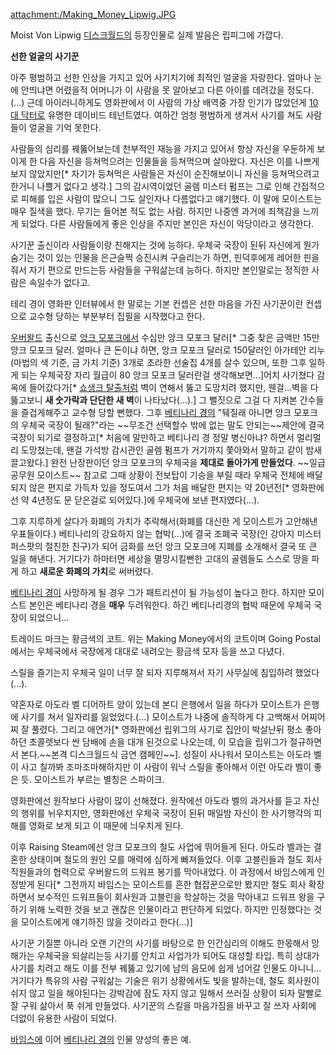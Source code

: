 attachment:/Making_Money_Lipwig.JPG

Moist Von Lipwig
[[디스크월드]]의 등장인물로 실제 발음은 립피그에 가깝다.

'''선한 얼굴의 사기꾼'''

아주 평범하고 선한 인상을 가지고 있어 사기치기에 최적인 얼굴을 자랑한다. 얼마나 눈에 안띄냐면 어렸을적 어머니가 이 사람을 못 알아보고 다른 아이를 데려갔을 정도다.(...) 근데 아이러니하게도 영화판에서 이 사람의 가상 배역중 가장 인기가 많았던게 [[10대 닥터]]로 유명한 데이비드 테넌트였다. 여하간 엄청 평범하게 생겨서 사기를 쳐도 사람들이 얼굴을 기억 못한다.

사람들의 심리를 꿰뚫어보는데 천부적인 재능을 가지고 있어서 항상 자신을 우둔하게 보이게 한 다음 자신을 등쳐먹으려는 인물들을 등쳐먹으며 살아왔다. 자신은 이를 나쁘게 보지 않았지만[* 자기가 등쳐먹은 사람들은 자신이 순진해보이니 자신을 등쳐먹으려고 한거니 나쁠거 없다고 생각.] 그의 감시역이었던 골렘 미스터 펌프는 그로 인해 간접적으로 피해를 입은 사람이 많으니 그도 살인자나 다름없다고 얘기했다. 이 말에 모이스트는 매우 질색을 했다. 무기는 들어본 적도 없는 사람. 하지만 나중엔 과거에 죄책감을 느끼게 되었다. 다른 사람들에게 좋은 인상을 주지만 본인은 자신이 악당이라고 생각한다.

사기꾼 출신이라 사람들이랑 친해지는 것에 능하다. 우체국 국장이 된뒤 자신에게 뭔가 숨기는 것이 있는 인물을 은근슬쩍 승진시켜 구슬리는가 하면, 핀덕후에게 레어한 핀을 줘서 자기 편으로 만드는등 사람들을 구워삶는데 능하다. 하지만 본인말로는 정직한 사람은 속일수가 없다고.

테리 경이 영화판 인터뷰에서 한 말로는 기본 컨셉은 선한 마음을 가진 사기꾼이란 컨셉으로 교수형 당하는 부분부터 집필을 시작했다고 한다.

[[우버왈드]] 출신으로 [[앙크 모포크]]에서 수십만 앙크 모포크 달러[* 그중 찾은 금액만 15만 앙크 모포크 달러. 얼마나 큰 돈이냐 하면, 앙크 모포크 달러로 150달러인 아가테안 리누(마법의 색 기준, 금 가치 기준) 3개로 초라한 선술집 4개를 살수 있으며, 또한 그후 일하게 되는 우체국장 자리 월급이 80 앙크 모포크 달러란걸 생각해보면...]어치 사기쳤다 감옥에 들어갔다가[* [[쇼생크 탈출]]처럼 벽이 연해서 뚫고 도망치려 했지만, 웬걸...벽을 다 뚫고보니 '''새 숫가락과 단단한 새 벽'''이 나타났다(...).] 그 뻘짓으로 그걸 다 지켜본 간수들을 즐겁게해주고 교수형 당할 뻔했다. 그후 [[베티나리 경]]의 "뒈질래 아니면 앙크 모포크의 우체국 국장이 될래?"라는 ~~무조건 선택할수 밖에 없는 말도 안되는~~제안에 결국 국장이 되기로 결정하고[* 처음에 말만하고 베티나리 경 정말 병신아냐? 하면서 멀리멀리 도망쳤는데, 왠걸 가석방 감시관인 골렘 펌프가 거기까지 쫓아와서 말하고 같이 밤새 끌고왔다.] 완전 난장판이던 앙크 모포크의 우체국을 '''제대로 돌아가게 만들었다'''. ~~일급 공무원 모이스트~~ 참고로 그때 상황이 전보탑이 기승을 부릴 때라 우체국 전체에 배달되지 않은 편지로 가득차 있을 정도여서 그가 처음 배달한 편지는 약 20년전[* 영화판에선 약 4년정도 문 닫은걸로 되어있다.]에 우체국에 보낸 편지였다(...).

그후 지루하게 살다가 화폐의 가치가 추락해서(화폐를 대신한 게 모이스트가 고안해낸 우표들이다.) 베티나리의 강요하지 않는 협박(...)에 결국 조폐국 국장(인 강아지 미스터 퍼스팟의 절친한 친구)가 되어 금화를 쓰던 앙크 모포크에 지폐를 소개해서 결국 또 큰 일을 해낸다. 거기다가 하마터면 세상을 멸망시킬뻔한 고대의 골렘들도 스스로 땅을 파게 하고 '''새로운 화폐의 가치'''로 써버렸다.

[[베티나리 경]]이 사망하게 될 경우 그가 패트리션이 될 가능성이 높다고 한다. 하지만 모이스트 본인은 베티나리 경을 '''매우''' 두려워한다. 하긴 베티나리경의 협박 때문에 우체국 국장이 되었으니...

트레이드 마크는 황금색의 코트. 위는 Making Money에서의 코트이며 Going Postal에서는 우체국에서 국장에게 대대로 내려오는 황금색 모자 등을 쓰고 다녔다.

스릴을 즐기는지 우체국 일이 너무 잘 되자 지루해져서 자기 사무실에 침입하려 했었다(...).

약혼자로 아도라 벨 디어하트 양이 있는데 본디 은행에서 일을 하다가 모이스트가 은행에 사기를 쳐서 일자리를 잃었었다.(...) 모이스트가 나중에 솔직하게 다 고백해서 어찌어찌 잘 풀렸다. 그리고 애연가[* 영화판에선 립위그의 사기로 집안이 박살난뒤 평소 좋아하던 초콜렛보다 싼 담배에 손을 대개 된것으로 나오는데, 이 모습을 립위그가 절규하면서 본다.~~본격 디스크월드식 금연 캠페인~~]. 성질이 사나워서 모이스트는 아도라 벨이 사고 칠까봐 조마조마해하지만 이 사람이 워낙 스릴을 좋아해서 이런 아도라 벨이 좋은 듯. 모이스트가 부르는 별칭은 스파이크.

영화판에선 원작보다 사람이 많이 선해졌다. 원작에선 아도라 벨의 과거사를 듣고 자신의 행위를 뉘우치지만, 영화판에선 우체국 국장이 된뒤 매일밤 자신이 한 사기행각의 피해를 영화로 보게 되고 이 때문에 늬우치게 된다.  

이후 Raising Steam에선 앙크 모포크의 철도 사업에 뛰어들게 된다.  아도라 벨과는 결혼한 상태이며 철도의 원인 모를 매력에 심하게 빠져들었다.  이후 고블린들과 철도 회사 직원들과의 협력으로 우버왈드의 드워프 봉기를 막아내었다.  이 과정에서 바임스에게 인정받게 된다[* 그전까지 바임스는 모이스트를 흔한 협잡꾼으로만 봤지만 철도 회사 확장하면서 보수적인 드워프들이 회사원과 고블린을 학살하는 것을 막아내고 드워프 왕을 구하기 위해 노력한 것을 보고 괜찮은 인물이라고 판단하게 되었다.  하지만 인정했다는 것을 모이스트에게 얘기하진 않을 것이라고 한다(...)]

사기꾼 기질뿐 아니라 오랜 기간의 사기를 바탕으로 한 인간심리의 이해도 한몫해서 망해가는 우체국을 되살리는등 사기를 안치고 사업가가 되어도 대성할 타입.  특히 상대가 사기를 치려고 해도 이를 전부 꿰뚫고 있기에 남의 음모에 쉽게 넘어갈 인물도 아니니... 거기다가 특유의 사람 구워삶는 기술은 위기 상황에서도 빛을 발하는데, 철도 회사원이 쉬지 않고 일을 해야된다는 강박감에 잠도 자지 않고 일해서 쓰러질 상황이 되자 말빨로 잘 구워 삶아서 푹 쉬게 만들었다.  사기꾼의 스킬을 마음가짐을 바꾸고 잘 쓰자 사회에 더없이 유용한 사람이 되었다.

[[바임스]]에 이어 [[베티나리 경]]의 인물 양성의 좋은 예.  
